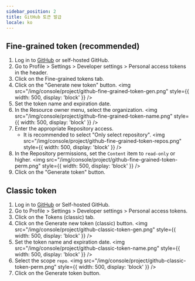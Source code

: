 ```yaml
---
sidebar_position: 2
title: GitHub 토큰 발급
locale: ko
---
```


## Fine-grained token (recommended)

1. Log in to [GitHub](https://github.com) or self-hosted GitHub.
2. Go to Profile > Settings > Developer settings > Personal access tokens in the header.
3. Click on the Fine-grained tokens tab.
4. Click on the "Generate new token" button.
   <img
     src="/img/console/project/github-fine-grained-token-gen.png"
     style={{ width: 500, display: 'block' }}
   />
5. Set the token name and expiration date.
6. In the Resource owner menu, select the organization.
   <img
     src="/img/console/project/github-fine-grained-token-name.png"
     style={{ width: 500, display: 'block' }}
   />
7. Enter the appropriate Repository access.
   - It is recommended to select "Only select repository".
     <img
       src="/img/console/project/github-fine-grained-token-repos.png"
       style={{ width: 500, display: 'block' }}
     />
8. In the Repository permissions, set the `Content` item to `read-only` or higher.
   <img
     src="/img/console/project/github-fine-grained-token-perm.png"
     style={{ width: 500, display: 'block' }}
   />
9. Click on the "Generate token" button.

## Classic token

1. Log in to [GitHub](https://github.com) or Self-hosted GitHub.
2. Go to Profile > Settings > Developer settings > Personal access tokens.
3. Click on the Tokens (classic) tab.
4. Click on the Generate new token (classic) button.
   <img
     src="/img/console/project/github-classic-token-gen.png"
     style={{ width: 500, display: 'block' }}
   />
5. Set the token name and expiration date.
   <img
     src="/img/console/project/github-classic-token-name.png"
     style={{ width: 500, display: 'block' }}
   />
6. Select the scope `repo`.
   <img
     src="/img/console/project/github-classic-token-perm.png"
     style={{ width: 500, display: 'block' }}
   />
7. Click on the Generate token button.
